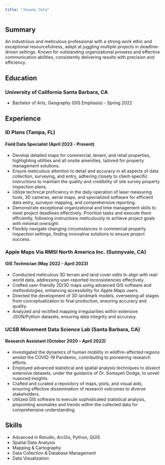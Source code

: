 ```yaml
---
title: "Jovany Cota"
---
```



## Summary
An industrious and meticulous professional with a strong work ethic and exceptional resourcefulness, adept at juggling multiple projects in deadline-driven settings. Known for outstanding organizational prowess and effective communication abilities, consistently delivering results with precision and efficiency.

## Education
### University of California	Santa Barbara, CA
- Bachelor of Arts, Geography (GIS Emphasis) - Spring 2022

## Experience
### ID Plans (Tampa, FL)
#### Field Data Specialist (April 2023 - Present) 
- Develop detailed maps for commercial, tenant, and retail properties, highlighting utilities and all onsite amenities, tailored for property management solutions.
- Ensure meticulous attention to detail and accuracy in all aspects of data collection, surveying, and entry, adhering closely to client-specific instructions to maintain the quality and credibility of site survey property inspection plans.
- Utilize technical proficiency in the daily operation of laser measuring tools, 3D cameras, aerial maps, and specialized software for efficient data entry, surveyor mapping, and comprehensive reporting.
- Demonstrate exceptional organizational and time management skills to meet project deadlines effectively. Prioritize tasks and execute them efficiently, following instructions meticulously to achieve project goals with minimal oversight.
- Flexibly navigate changing circumstances in commercial property inspection settings, finding innovative solutions to ensure project success.

### Apple Maps Via RMSI North America Inc.	(Sunnyvale, CA)
#### GIS Technician (May 2022 - April 2023)
- Conducted meticulous 3D terrain and land cover edits to align with real-world data, addressing user-reported inconsistencies effectively.
- Crafted user-friendly 2D/3D maps using advanced GIS software and methodologies, enhancing accessibility for Apple Maps users.
- Directed the development of 3D landmark models, overseeing all stages from conceptualization to final production, ensuring accuracy and quality.
- Analyzed and rectified mapping irregularities within extensive JSON/Python datasets, ensuring data integrity and accuracy.

### UCSB Movement Data Science Lab (Santa Barbara, CA)
#### Research Assistant	(October 2020 – April 2022)
- Investigated the dynamics of human mobility in wildfire-affected regions amidst the COVID-19 Pandemic, contributing to pioneering research efforts.
- Employed advanced statistical and spatial analysis techniques to dissect extensive datasets, under the guidance of Dr. Somayeh Dodge, to unveil nuanced insights.
- Crafted and curated a repository of maps, plots, and visual aids, ensuring effective dissemination of research outcomes to diverse stakeholders.
- Utilized GIS software to execute sophisticated statistical analysis, pinpointing anomalies and trends within the collected data for comprehensive understanding.

## Skills
- Advanced in Rstudio, ArcGis, Python, QGIS
- Spatial Data Analysis
- Mapping & Cartography
- Data Collection & Database Management 
- Data Visualization
